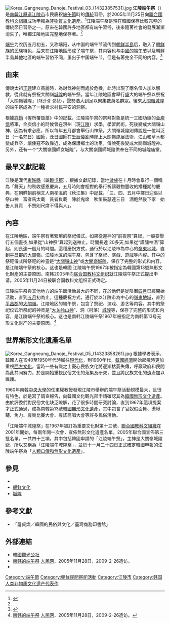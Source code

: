 {{Refimprove|time=2016-06-05T14:33:16+00:00}}
[[File:Korea_Gangneung_Danoje_Festival_03_(14323857531).jpg|thumb]]
'''江陵端午祭'''（{{lang-ko|강릉단오제}}''<sup>{{lang|en|Gangneung Danoje}}</sup>''）是[[南韓|南韓]][[江原道_(韓國)|江原道]][[江陵市|江陵市]]市民慶祝[[端午節|端午節]]時的[[傳統|傳統]]習俗，於2005年11月25日向[[聯合國教科文組織|聯合國教科文組織]]成功申報為[[非物質文化遺產|非物質文化遺產]]。<ref name=":0">{{Cite web|url=http://www.unesco.org/culture/ich/en/lists?RL=00114|title=Gangneung Danoje festival|accessdate=2016年7月26日|author=|date=|publisher=联合国教科文组织|archive-date=2017年3月5日|archive-url=https://web.archive.org/web/20170305001541/http://www.unesco.org/culture/ich/en/lists?RL=00114|dead-url=no}}</ref>江陵端午祭是現在韓國保存比較完整的傳統節日習俗之一。原來在韓國許多地區都有端午習俗，後來隨著社會的發展漸漸消失了，唯獨江陵地區完整地保存著。<ref name=":0" />

[[端午|端午]]为农历五月初五，又称端阳，从中国的端午节流传到[[朝鲜半島|朝鲜半島]]后，融入了[[朝鲜族|朝鲜族]]的民族特色，后来在江陵地區形成了端午祭，其内容也与[[端午節_(華人)|中國的端午节]]以及朝鮮半島其他地區的端午習俗不同，虽出于中国端午节，但是有著完全不同的内容。<ref>{{Cite news|url=http://culture.people.com.cn/GB/22226/55886/55887/3895624.html|title=韩国端午祭成功申遗 我国端午节仍然有机会|last=|first=|date=2016年7月26日|work=人民网|accessdate=2005年11月28日|deadurl=yes|archiveurl=https://web.archive.org/web/20160817051603/http://culture.people.com.cn/GB/22226/55886/55887/3895624.html|archivedate=2016年8月17日}}</ref>

== 由來 ==
傳說太祖[[高麗太祖|王建]]建立高麗時，為討伐神劍而處於危機，此時出現了兩名僧人加以解救，從此就有祭祝大關嶺[[城隍|城隍]]的端午祭。當年江陵地區會舉行盛大的端午祭以祭祝「大關嶺城隍」（대관령 성황），聲勢浩大到足以聚集數萬名群眾。後來[[大關嶺|大關嶺]][[城隍|城隍]]的端午祭成為了一種祈求村民平安的洞祭。

根據[[許筠|許筠]]《惺所覆瓿藁》中的記載，江陵端午祭的祭拜對象是統一三國功臣的[[金庾信|金庾信]]將軍，金庾信小的時候曾在溟州（現[[江陵县|江陵]]）求學，學習武術，死後變成大關嶺山神，因為有求必應，所以每年五月都會舉行山神祭。大關嶺城隍則傳說是一位叫泛日（一名梵日）[[國師|國師]]，泛日國師在[[壬辰倭亂|壬辰倭亂]]時爬上大關嶺施展法術，江山和草木都變成兵卒，讓倭寇不敢靠近，成為保護鄉土的功臣，傳說死後變成大關嶺城隍神。另外，还有一个“大關嶺國師女城隍”，与大關嶺國師城隍供奉在不同的城隍庙堂。

== 最早文獻記載 ==
江陵是漢代[[東暆縣|東暆縣]]（屬[[臨屯郡|臨屯郡]]），根據文獻記錄，當地[[東濊|濊族]]在十月時會舉行一個稱為「舞天」的秋收感恩慶典，五月時則會相對的舉行祈禱穀物豐收的播種期的慶典，在朝鮮朝前稱文人南孝溫的《秋江集》中記載，「三、四、五月中擇日迎巫以祭山神　富者馬太載　貧者負載　陳於鬼席　吹笙鼓瑟連三日　酒飽然後下家　始缶人買賣　不祭則尺席不得與人」。

==內容==
在江陵地區，端午祭有著繁瑣的祭祀儀式。如果從迎神的“前夜祭”算起，一般要舉行五個晝夜;如果從“山神祭”算起到送神止，時間長達 20多天;如果從“謹釀神酒”算起，則長達一個月的時間。這種慶祝方式，通行於以江陵市為中心的[[嶺東地域|嶺東地域]]，直到[[平昌郡|平昌郡]]的[[大關嶺|大關嶺]]。江陵地区的端午祭，包含了祭祀、演戲、遊戲等内容。其中的祭祀儀式所祭祀的神靈是“[[大關嶺山神|大關嶺山神]]”或[[大關嶺|大關嶺]][[城隍|城隍]]，保存了完整的形式和内容，是江陵端午祭的核心。这也是韓國 江陵端午祭1967年被指定為韓國第13號無形文化財產的主要原因。南韩2005年向[[联合国教科文组织|联合国教科文组织]]就江陵端午祭正式提出申请。2005年11月24日被联合国教科文组织正式确定。

江陵端午祭與其他地方的端午節活動最大的不同，在於他們是從陰曆[[四月|四月]]已經開始活動，直到[[农历五月|五月]]初為止。這種慶祝方式，通行於以江陵市為中心的[[嶺東地域|嶺東地域]]，直到[[平昌郡|平昌郡]]的[[大關嶺|大關嶺]]。江陵地区的端午祭，包含了祭祀、演戏、游艺等内容。其中的祭祀仪式所祭祀的神灵是“[[大关岭山神|大关岭山神]]”、洞（村落）[[城隍|城隍]]等，保存了完整的形式和内容，是江陵端午祭的核心。这也是南韩江陵端午祭1967年被指定为南韩第13号无形文化财产的主要原因。<ref>[http://culture.people.com.cn/GB/22226/55886/55888/3895641.html 南韩的端午祭] {{Wayback|url=http://culture.people.com.cn/GB/22226/55886/55888/3895641.html |date=20200409180205 }}[[人民网|人民网]]，2005年11月28日，2009-2-26造访。</ref>

== 世界無形文化遺產名單 ==
[[File:Korea_Gangneung_Danoje_Festival_05_(14323858261).jpg|thumb]]
根據學者表示，韓國人在1940至1950年代時嚮往[[現代化|現代化]]，到1960年代，[[韓國經濟|韓國經濟]]開始起飛時更加重視[[西方文化|西方文化]]。當時一些有識之士憂心民族文化將逐漸枯萎失傳，呼籲政府和民間為此共同努力，於是開始重視民俗文化的蒐集及研究，並且將民族文化的遺產加以維護。

1960年南韓[[中央大學_(韓國)|中央大學]]的任東權教授發現江陵市舉辦的端午祭活動規模最大，且很有特色，於是寫了調查報告，向韓國文化觀光部申請確認其為[[韓國無形文化遺產|韓國無形文化遺產]]。由於評委們對民俗文化缺乏瞭解，花了很多時間研究討論，直到1967年這項提案才正式通過，成為南韓第13號[[韓國無形文化遺產|韓國無形文化遺產]]，其中包含了官奴假面舞、盪鞦韆、角力、農樂比賽大會、農謠高唱大會等許多民俗活動。

「江陵端午城隍祭」在1967年被訂為重要文化財第十三號，[[聯合國教科文組織|聯合國教科文組織]]在2001年開始，每兩年開一次會，宣佈無形文化遺產名單，2005年聯合國宣佈第三批名單，一共四十三項，其中包括韓國申請的「江陵端午祭」，主神是大關嶺城隍爺，所以又稱為「江陵端午城隍祭」，並於十一月二十四日正式確定韓國申報的江陵端午祭為「[[人類口傳和無形文化遺產|人類口傳和無形文化遺產]]」。

== 參見 ==
*{{link-ko|慶山慈仁端午祭|경산자인단오제}}
*[[朝鲜文化|朝鲜文化]]
*[[城隍|城隍]]

==參考文獻==
<div class="references-small">
<references></references>
</div>
*「扈貞煥／韓國的民俗與文化／臺灣商務印書館」

== 外部連結 ==

*[https://web.archive.org/web/20090221012110/http://big5chinese.visitkorea.or.kr/cht/CU/CU_CH_3_4_1_14.jsp 韓國觀光公社]
*[http://culture.people.com.cn/GB/22226/55886/55888/3895641.html 南韩的端午祭] {{Wayback|url=http://culture.people.com.cn/GB/22226/55886/55888/3895641.html |date=20200409180205 }}[[人民网|人民网]]，2005年11月28日，2009-2-26造访。
* {{cite web|url=http://www.cha.go.kr/korea/heritage/world_heritage/intangible_treasure_03.jsp?mc=KS_01_03_02|title=한국의 인류구전 및 무형유산 걸작: 강릉단오제|title_zh=韓國的人類口傳和無形遺產傑作：江陵端午祭|publisher=[[文化財廳|文化財廳]]|accessdate=2008-08-08|archive-date=2019-09-10|archive-url=https://web.archive.org/web/20190910024648/http://www.cha.go.kr/korea/heritage/world_heritage/intangible_treasure_03.jsp?mc=KS_01_03_02|dead-url=no}}

[[Category:端午節|Category:端午節]]
[[Category:朝鮮民間祭祀活動|Category:朝鮮民間祭祀活動]]
[[Category:江陵市|Category:江陵市]]
[[Category:韩国人类非物质文化遗产代表作|Category:韩国人类非物质文化遗产代表作]]